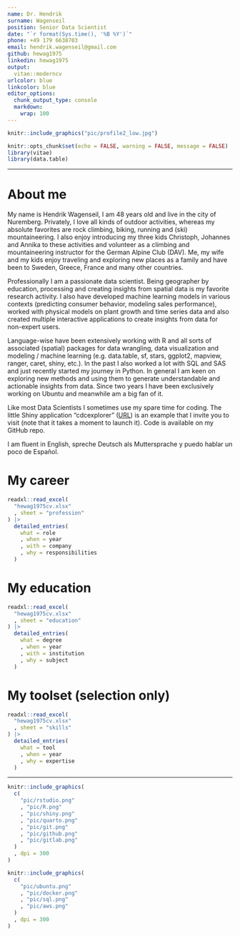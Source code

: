 ```yaml
---
name: Dr. Hendrik 
surname: Wagenseil
position: Senior Data Scientist
date: "`r format(Sys.time(), '%B %Y')`"
phone: +49 179 6638703
email: hendrik.wagenseil@gmail.com
github: hewag1975
linkedin: hewag1975
output: 
  vitae::moderncv
urlcolor: blue
linkcolor: blue
editor_options: 
  chunk_output_type: console
  markdown: 
    wrap: 100
---
```


```r
knitr::include_graphics("pic/profile2_low.jpg")
```

```r
knitr::opts_chunk$set(echo = FALSE, warning = FALSE, message = FALSE)
library(vitae)
library(data.table)
```

---

# About me

My name is Hendrik Wagenseil, I am 48 years old and live in the city of 
Nuremberg. Privately, I love all kinds of outdoor activities, whereas my 
absolute favorites are rock climbing, biking, running and (ski) mountaineering. 
I also enjoy introducing my three kids Christoph, Johannes and Annika to these 
activities and volunteer as a climbing and mountaineering instructor for the 
German Alpine Club (DAV). Me, my wife and my kids enjoy traveling and exploring 
new places as a family and have been to Sweden, Greece, France and many other 
countries.\

Professionally I am a passionate data scientist. Being geographer by education, 
processing and creating insights from spatial data is my favorite research 
activity. I also have developed machine learning models in various contexts 
(predicting consumer behavior, modeling sales performance), worked with 
physical models on plant growth and time series data and also created multiple 
interactive applications to create insights from data for non-expert users.\

Language-wise have been extensively working with R and all sorts of associated 
(spatial) packages for data wrangling, data visualization and modeling / 
machine learning (e.g. data.table, sf, stars, ggplot2, mapview, ranger, caret, 
shiny, etc.). In the past I also worked a lot with SQL and SAS and just recently 
started my journey in Python. In general I am keen on exploring new methods and 
using them to generate understandable and actionable insights from data. Since 
two years I have been exclusively working on Ubuntu and meanwhile am a big fan 
of it.\

Like most Data Scientists I sometimes use my spare time for coding. The little 
Shiny application "cdcexplorer" 
([URL](https://hewag1975.shinyapps.io/cdcexplorer/)) is an example that I 
invite you to visit (note that it takes a moment to launch it). Code is 
available on my GitHub repo.\

I am fluent in English, spreche Deutsch als Muttersprache y puedo hablar un poco 
de Español.

# My career

```r
readxl::read_excel(
  "hewag1975cv.xlsx"
  , sheet = "profession"
) |> 
  detailed_entries(
    what = role
    , when = year
    , with = company
    , why = responsibilities
  )
```

# My education

```r
readxl::read_excel(
  "hewag1975cv.xlsx"
  , sheet = "education"
) |> 
  detailed_entries(
    what = degree
    , when = year
    , with = institution
    , why = subject
  )
```

# My toolset (selection only)

```r
readxl::read_excel(
  "hewag1975cv.xlsx"
  , sheet = "skills"
) |> 
  detailed_entries(
    what = tool
    , when = year
    , why = expertise
  )
```

----------------------------------------------------------------------------------------------------

```r
knitr::include_graphics(
  c(
    "pic/rstudio.png"
    , "pic/R.png"
    , "pic/shiny.png"
    , "pic/quarto.png"
    , "pic/git.png"
    , "pic/github.png"
    , "pic/gitlab.png"
  )
  , dpi = 300
)
```

```r
knitr::include_graphics(
  c(
    "pic/ubuntu.png"
    , "pic/docker.png"
    , "pic/sql.png"
    , "pic/aws.png"
  )
  , dpi = 300
)
```
